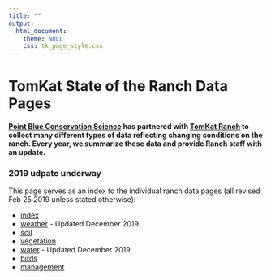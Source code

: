 ```yaml
---
title: ""
output: 
  html_document:
    theme: NULL
    css: tk_page_style.css
---
```


TomKat State of the Ranch Data Pages
=========================
#### [Point Blue Conservation Science](http://www.pointblue.org) has partnered with [TomKat Ranch](https://tomkatranch.org) to collect many different types of data reflecting changing conditions on the ranch. Every year, we summarize these data and provide Ranch staff with an update. {#intro}

### 2019 udpate underway

This page serves as an index to the individual ranch data pages (all revised Feb 25 2019 unless stated otherwise):

* [index](index.html)
* [weather](weather.html) - Updated December 2019
* [soil](soil.html) 
* [vegetation](vegetation.html) 
* [water](stream.html) - Updated December 2019
* [birds](birds.html) 
* [management](mgmt.html)